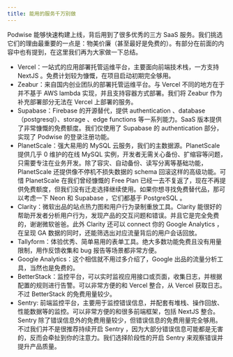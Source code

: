 ```yaml
---
title: 能用的服务千万别做
---
```


Podwise 能够快速构建上线，背后用到了很多优秀的三方 SaaS 服务。我们挑选它们的理由最重要的一点是：物美价廉（甚至最好是免费的）。有部分在前面的内容中也有提到，在这里我们再为大家做一下总结。

- Vercel：一站式的应用部署托管运维平台，主要面向前端技术栈，一方支持 NextJS 。免费计划较为慷慨，在项目启动初期完全够用。
- Zeabur：来自国内创业团队的部署托管运维平台。与 Vercel 不同的地方在于并不基于 AWS lambda 实现，并且支持容器方式部署。我们将 Zeabur 作为补充部署部分无法在 Vercel 上部署的服务。
- Supabase：Firebase 的开源替代，提供 authentication 、database（postgresql）、storage 、edge functions 等一系列能力。SaaS 版本提供了非常慷慨的免费额度。我们仅使用了 Supabase 的 authentication 部分，实现了 Podwise 的登录注册功能。
- PlanetScale：强大易用的 MySQL 云服务，我们的主数据源。PlanetScale 提供几乎 0 维护的在线 MySQL 实例，开发者无需关心备份、扩缩容等问题，只需要专注在业务开发。除了容灾、自动备份、读写分离等基础功能，PlanetScale 还提供像不停机不损失数据的 schema 回滚这样的高级功能。可惜 PlanetScale 在我们曾经慷慨的 Free Plan 已经一去不复返了，现在不再提供免费额度，但我们没有迁走选择继续使用。如果你想寻找免费替代品，那可以考虑一下 Neon 和 Supabase ，它们都基于 PostgreSQL 。
- Clarity：微软出品的站点热力图和用户行为录制重放工具。Clarity 能很好的帮助开发者分析用户行为，发现产品的交互问题和错误。并且它是完全免费的，谢谢微软爸爸。此外 Clarity 还可以 connect 你的 Google Analytics ，在呈现 GA 数据的同时，还能筛选出对应流量背后的用户会话回放。
- Tallyform：体验优秀、简单易用的表单工具。绝大多数功能免费且没有用量限制，用作反馈收集和 bug 报告等场景都非常方便。
- Google Analytics：这个相信就不用过多介绍了，Google 出品的流量分析工具，当然也是免费的。
- BetterStack：监控平台，可以实时监视应用接口或页面，收集日志，并根据配置的规则进行告警。可以非常方便的和 Vercel 整合，从 Vercel 获取日志。不过 BetterStack 的免费用量较少。
- Sentry: 前端监控平台，主要用于监控错误信息，并配套有堆栈、操作回放、性能数据等的监控。可以非常方便的和很多前端框架，包括 NextJS 整合。Sentry 除了错误信息外的免费用量较少，但错误信息的免费用量完全够用。不过我们并不是很推荐持续开启 Sentry ，因为大部分错误信息可能都是无害的，反而会牵扯到你的注意力。我们选择阶段性的开启 Sentry 来观察错误并提升产品质量。
